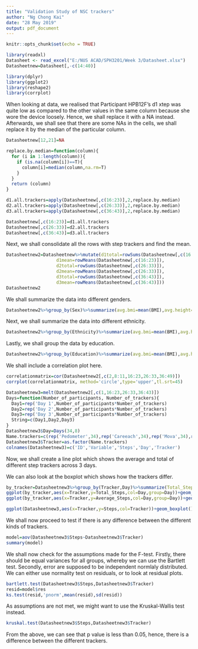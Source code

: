 ---
title: "Validation Study of NSC trackers"
author: "Ng Chong Kai"
date: "28 May 2019"
output: pdf_document
---

```{r setup, include=FALSE}
knitr::opts_chunk$set(echo = TRUE)
```

```{r,include=T}
library(readxl)
Datasheet <- read_excel("E:/NUS ACAD/SPH3201/Week 3/Datasheet.xlsx")
Datasheetnew=Datasheet[,-c(14:40)]
```

```{r,include=TRUE}
library(dplyr)
library(ggplot2)
library(reshape2)
library(corrplot)
```

When looking at data, we realised that Participant HPB12F's d1 xtep was quite low as compared to the other values in the same column because she wore the device loosely. Hence, we shall replace it with a NA instead. Afterwards, we shall see that there are some NAs in the cells, we shall replace it by the median of the particular column.

```{r,include=T}
Datasheetnew[12,21]=NA

replace.by.median=function(column){
  for (i in 1:length(column)){
    if (is.na(column[i])==T){
      column[i]=median(column,na.rm=T)
    }
  }
  return (column)
}

d1.all.trackers=apply(Datasheetnew[,c(16:23)],2,replace.by.median)
d2.all.trackers=apply(Datasheetnew[,c(26:33)],2,replace.by.median)
d3.all.trackers=apply(Datasheetnew[,c(36:43)],2,replace.by.median)

Datasheetnew[,c(16:23)]=d1.all.trackers
Datasheetnew[,c(26:33)]=d2.all.trackers
Datasheetnew[,c(36:43)]=d3.all.trackers
```

Next, we shall consolidate all the rows with step trackers and find the mean. 

```{r,include=T}
Datasheetnew2=Datasheetnew%>%mutate(d1total=rowSums(Datasheetnew[,c(16:23)]),
                   d1mean=rowMeans(Datasheetnew[,c(16:23)]),
                   d2total=rowSums(Datasheetnew[,c(26:33)]),
                   d2mean=rowMeans(Datasheetnew[,c(26:33)]),
                   d3total=rowSums(Datasheetnew[,c(36:43)]),
                   d3mean=rowMeans(Datasheetnew[,c(36:43)]))
Datasheetnew2
```


We shall summarize the data into different genders.

```{r,include=T}
Datasheetnew2%>%group_by(Sex)%>%summarize(avg.bmi=mean(BMI),avg.height=mean(`Height (m)`),avg.weight=mean(`Weight (kg)`),avg.exercise=mean(`Exercise min`))
```

Next, we shall summarize the data into different ethnicity.

```{r,include=T}
Datasheetnew2%>%group_by(Ethnicity)%>%summarize(avg.bmi=mean(BMI),avg.height=mean(`Height (m)`),avg.weight=mean(`Weight (kg)`),avg.exercise=mean(`Exercise min`))
```

Lastly, we shall group the data by education. 

```{r,include=T}
Datasheetnew2%>%group_by(Education)%>%summarize(avg.bmi=mean(BMI),avg.height=mean(`Height (m)`),avg.weight=mean(`Weight (kg)`),avg.exercise=mean(`Exercise min`))
```

We shall include a correlation plot here. 

```{r,include=T}
correlationmatrix=cor(Datasheetnew2[,c(2,8:11,16:23,26:33,36:49)])
corrplot(correlationmatrix, method='circle',type='upper',tl.srt=45)
```

```{r,include=T}
Datasheetnew3=melt(Datasheetnew2[,c(1,16:23,26:33,36:43)])
Days=function(Number_of_participants, Number_of_trackers){
  Day1=rep('Day 1',Number_of_participants*Number_of_trackers)
  Day2=rep('Day 2',Number_of_participants*Number_of_trackers)
  Day3=rep('Day 3',Number_of_participants*Number_of_trackers)
  String=c(Day1,Day2,Day3)
}
Datasheetnew3$Day=Days(34,8)
Name.trackers=c(rep('Pedometer',34),rep('Careeach',34),rep('Mova',34),rep('Omniband',34),rep('Aibi',34),rep('Xtep',34),rep('Stride',34),rep('Stride+',34))
Datasheetnew3$Tracker=as.factor(Name.trackers)
colnames(Datasheetnew3)=c('ID','Variable','Steps','Day','Tracker')
```

Now, we shall create a line plot which shows the average and total of different step trackers across 3 days.

We can also look at the boxplot which shows how the trackers differ.

```{r,include=T}
by_tracker=Datasheetnew3%>%group_by(Tracker,Day)%>%summarize(Total_Steps=sum(Steps),Average_Steps=Total_Steps/34)
ggplot(by_tracker,aes(x=Tracker,y=Total_Steps,col=Day,group=Day))+geom_line(stat='identity')
ggplot(by_tracker,aes(x=Tracker,y=Average_Steps,col=Day,group=Day))+geom_line(stat='identity')

ggplot(Datasheetnew3,aes(x=Tracker,y=Steps,col=Tracker))+geom_boxplot()
```

We shall now proceed to test if there is any difference between the different kinds of trackers. 

```{r,include=T}
model=aov(Datasheetnew3$Steps~Datasheetnew3$Tracker)
summary(model)
```

We shall now check for the assumptions made for the F-test. Firstly, there should be equal variances for all groups, whereby we can use the Bartlett test. Secondly, error are supposed to be independent normlaly distributed. We can either use normality test on residuals, or to look at residual plots. 

```{r,include=T}
bartlett.test(Datasheetnew3$Steps,Datasheetnew3$Tracker)
resid=model$res
ks.test(resid,'pnorm',mean(resid),sd(resid))
```

As assumptions are not met, we might want to use the Kruskal-Wallis test instead.

```{r,include=T}
kruskal.test(Datasheetnew3$Steps,Datasheetnew3$Tracker)
```

From the above, we can see that p value is less than 0.05, hence, there is a difference between the different trackers. 